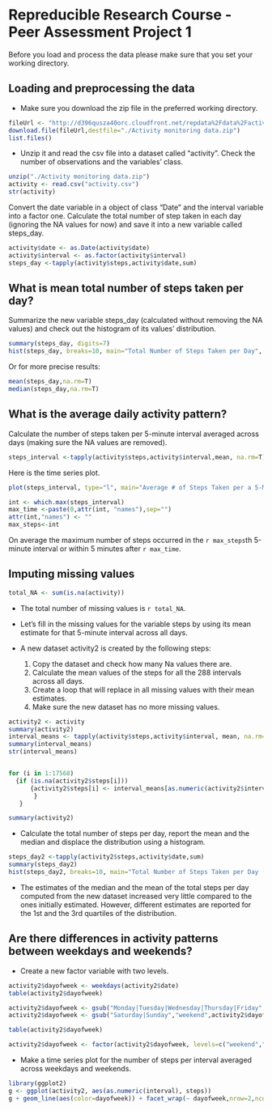 Repreducible Research Course - Peer Assessment Project 1
========================================================

Before you load and process the data please make sure that you set your working directory. 

## Loading and preprocessing the data

- Make sure you download the zip file in the preferred working directory.

```r
fileUrl <- "http://d396qusza40orc.cloudfront.net/repdata%2Fdata%2Factivity.zip"
download.file(fileUrl,destfile="./Activity monitoring data.zip") 
list.files()
```

- Unzip it and read the csv file into a dataset called "activity". Check the number of observations and the variables' class.

```r
unzip("./Activity monitoring data.zip")
activity <- read.csv("activity.csv")
str(activity)
```

Convert the date variable in a object of class "Date" and the interval variable into a factor one. Calculate the total number of step taken in each day (ignoring the NA values for now) and save it into a new variable called steps_day.

```r
activity$date <- as.Date(activity$date)
activity$interval <- as.factor(activity$interval)
steps_day <-tapply(activity$steps,activity$date,sum)
```

## What is mean total number of steps taken per day?

Summarize the new variable steps_day (calculated without removing the NA values) and check out the histogram of its values' distribution.

```r
summary(steps_day, digits=7)
hist(steps_day, breaks=10, main="Total Number of Steps Taken per Day", col="light blue", xlab="Steps per Day")
```

Or for more precise results:

```r
mean(steps_day,na.rm=T)
median(steps_day,na.rm=T)

```


## What is the average daily activity pattern?

Calculate the number of steps taken per 5-minute interval averaged across days (making sure the NA values are removed).

```r
steps_interval <-tapply(activity$steps,activity$interval,mean, na.rm=T)
```

Here is the time series plot.
```r
plot(steps_interval, type="l", main="Average # of Steps Taken per a 5-Minute Interval", xlab="5-minute interval identifier", ylab="Average # of steps taken")
```

```r
int <- which.max(steps_interval)
max_time <-paste(0,attr(int, "names"),sep="")
attr(int,"names") <- ""
max_steps<-int
```

On average the maximum number of steps occurred in the `r max_steps`th 5-minute interval or within 5 minutes after `r max_time`.

## Imputing missing values

```r
total_NA <- sum(is.na(activity))
```
- The total number of missing values is `r total_NA`.

- Let's fill in the missing values for the variable steps by using its mean estimate for that 5-minute interval across all days. 

- A new dataset activity2 is created by the following steps:
  1. Copy the dataset and check how many Na values there are.
  2. Calculate the mean values of the steps for all the 288 intervals across all days. 
  3. Create a loop that will replace in all missing values with their mean estimates.
  4. Make sure the new dataset has no more missing values.
 
```r
activity2 <- activity
summary(activity2)
interval_means <- tapply(activity$steps,activity$interval, mean, na.rm=T)
summary(interval_means)
str(interval_means)


for (i in 1:17568) 
  {if (is.na(activity2$steps[i])) 
      {activity2$steps[i] <- interval_means[as.numeric(activity2$interval[i])]
       }
   }

summary(activity2)

```

- Calculate the total number of steps per day, report the mean and the median and displace the distribution using a histogram.

```r
steps_day2 <-tapply(activity2$steps,activity$date,sum)
summary(steps_day2)
hist(steps_day2, breaks=10, main="Total Number of Steps Taken per Day (imputed)", col="orange", xlab="Steps per Day (imputed values)")
```

- The estimates of the median and the mean of the total steps per day computed from the new dataset increased very little compared to the ones initially estimated. However, different estimates are reported for the 1st and the 3rd quartiles of the distribution.

## Are there differences in activity patterns between weekdays and weekends?

- Create a new factor variable with two levels.
```r
activity2$dayofweek <- weekdays(activity2$date)
table(activity2$dayofweek)

activity2$dayofweek <- gsub("Monday|Tuesday|Wednesday|Thursday|Friday","weekday",activity2$dayofweek)
activity2$dayofweek <- gsub("Saturday|Sunday","weekend",activity2$dayofweek)

table(activity2$dayofweek)

activity2$dayofweek <- factor(activity2$dayofweek, levels=c("weekend","weekday"))
```

- Make a time series plot for the number of steps per interval averaged across weekdays and weekends. 

```r
library(ggplot2)
g <- ggplot(activity2, aes(as.numeric(interval), steps))
g + geom_line(aes(color=dayofweek)) + facet_wrap(~ dayofweek,nrow=2,ncol=1) + labs(x="Interval",y="Number of steps")

```

